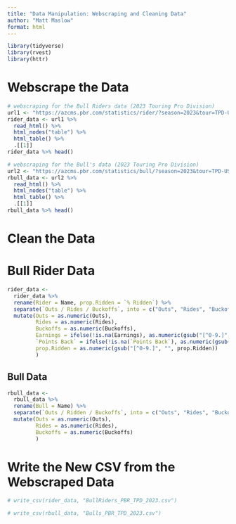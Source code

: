 ```yaml
---
title: "Data Manipulation: Webscraping and Cleaning Data"
author: "Matt Maslow"
format: html
---
```



```r
library(tidyverse)
library(rvest)
library(httr)
```


# Webscrape the Data

```r
# webscraping for the Bull Riders data (2023 Touring Pro Division)
url1 <- "https://azcms.pbr.com/statistics/rider/?season=2023&tour=TPD-US"
rider_data <- url1 %>%
  read_html() %>%
  html_nodes("table") %>%
  html_table() %>%
  .[[1]]
rider_data %>% head()
```

```r
# webscraping for the Bull's data (2023 Touring Pro Division)
url2 <- "https://azcms.pbr.com/statistics/bull/?season=2023&tour=TPD-US"
rbull_data <- url2 %>%
  read_html() %>%
  html_nodes("table") %>%
  html_table() %>%
  .[[1]]
rbull_data %>% head()
```

# Clean the Data

# Bull Rider Data

```r
rider_data <- 
  rider_data %>%
  rename(Rider = Name, prop.Ridden = `% Ridden`) %>%
  separate(`Outs / Rides / Buckoffs`, into = c("Outs", "Rides", "Buckoffs"), sep = " / ") %>%
  mutate(Outs = as.numeric(Outs),
         Rides = as.numeric(Rides),
         Buckoffs = as.numeric(Buckoffs),
         Earnings = ifelse(!is.na(Earnings), as.numeric(gsub("[^0-9.]", "", Earnings)), NA),
         `Points Back` = ifelse(!is.na(`Points Back`), as.numeric(gsub("[^0-9.]", "", `Points Back`)), NA),
         prop.Ridden = as.numeric(gsub("[^0-9.]", "", prop.Ridden))
         )
```


## Bull Data

```r
rbull_data <-
  rbull_data %>%
  rename(Bull = Name) %>%
  separate(`Outs / Ridden / Buckoffs`, into = c("Outs", "Rides", "Buckoffs"), sep = " / ") %>%
  mutate(Outs = as.numeric(Outs),
         Rides = as.numeric(Rides),
         Buckoffs = as.numeric(Buckoffs)
         )
```




# Write the New CSV from the Webscraped Data

```r
# write_csv(rider_data, "BullRiders_PBR_TPD_2023.csv")

# write_csv(rbull_data, "Bulls_PBR_TPD_2023.csv")
```




